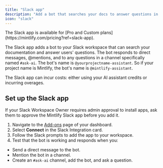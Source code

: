 ```yaml
---
title: "Slack app"
description: "Add a bot that searches your docs to answer questions in your Slack workspace"
icon: "slack"
---
```


<Info>
  The Slack app is available for [Pro and Custom plans](https://mintlify.com/pricing?ref=slack-app).
</Info>

The Slack app adds a bot to your Slack workspace that can search your documentation and answer users' questions. The bot responds to direct messages, @mentions, and to any questions in a channel specifically named `#ask-ai`. The bot's name is `@yourprojectname-assistant`. So if your project name is Mintlify, the bot's name is `@mintlify-assistant`.

The Slack app can incur costs: either using your AI assistant credits or incurring overages.

## Set up the Slack app

<Note>
  If your Slack Workspace Owner requires admin approval to install apps, ask them to approve the Mintlify Slack app before you add it.
</Note>

1. Navigate to the [Add-ons](https://dashboard.mintlify.com/products/addons) page of your dashboard.
2. Select **Connect** in the Slack Integration card.
3. Follow the Slack prompts to add the app to your workspace.
4. Test that the bot is working and responds when you:
  - Send a direct message to the bot.
  - Mention the bot in a channel.
  - Create an `#ask-ai` channel, add the bot, and ask a question.

